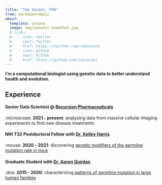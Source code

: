 ```yaml
---
title: "Tom Sasani, PhD"
from: markdown+emoji
about:
  template: solana
  image: img/sasanit_headshot.jpg
  # links:
  #   - icon: twitter
  #     text: Twitter
  #     href: https://twitter.com/tomsasani
  #   - icon: github
  #     text: Github
  #     href: https://github.com/tomsasani
---
```


**I’m a computational biologist using genetic data to better understand health and evolution.**

## Experience

#### Senior Data Scientist @ [Recursion Pharmaceuticals](https://www.recursion.com/)

:microscope: **2021 - present**: analyzing data from massive cellular imaging experiments to find new disease treatments

#### NIH T32 Postdoctoral Fellow with [Dr. Kelley Harris](https://sites.google.com/site/harriskelley/home)

:mouse: **2020 - 2021**: discovering [genetic modifiers of the germline mutation rate in mice](https://www.nature.com/articles/s41586-022-04701-5)

#### Graduate Student with [Dr. Aaron Quinlan](http://quinlanlab.org/)

:dna: **2015 - 2020**: characterizing [patterns of germline mutation in large human families](https://elifesciences.org/articles/46922)

<!-- ## Education 

**University of Utah** | Salt Lake City, UT 

* Ph.D in Human Genetics | 2015 - 2019

**Lawrence University** | Appleton, WI

* B.A. in Biochemistry, *summa cum laude* | 2011 - 2015  -->

<!-- ### Experience 

**Recursion Pharmaceuticals** | Salt Lake City, UT 

* *Senior Data Scientist* | 2021 - pres. 

**University of Washington** | Seattle, WA

* *NIH T32 Postdoctoral Fellow* | [Harris Lab](https://sites.google.com/site/harriskelley/home) | 2020 - 2021 

**University of Utah** | Salt Lake City, UT 

* *Graduate Research Assistant* | [Quinlan Lab](http://quinlanlab.org/) | 2015 - 2019 -->